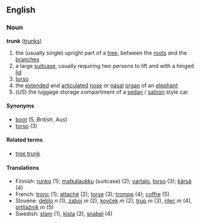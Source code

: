 ==English==
===Noun===
'''trunk''' ([[trunks]])

# the (usually single) upright part of a [[tree]], between the [[root]]s and the [[branch]]es
# a large [[suitcase]], usually requiring two persons to lift and with a hinged [[lid]]
# [[torso]]
# the [[extended]] and [[articulated]] [[nose]] or [[nasal]] [[organ]] of an [[elephant]]
# (''US'') the luggage storage compartment of a [[sedan]] / [[saloon]] style car.

==== Synonyms ====
*[[boot]] (5, ''British'', ''Aus'')
*[[torso]] (3)

====Related terms====
*[[tree trunk]]

====Translations====
*Finnish: [[runko]] (1); [[matkalaukku]] (suitcase) (2); [[vartalo]], [[torso]] (3); [[kärsä]] (4)
*French: [[tronc]] (1); [[attaché]] (2); [[torse]] (3); [[trompe]] (4); [[coffre]] (5)
*Slovene: [[deblo]] ''n'' (1), [[zaboj]] ''m'' (2), [[kovček]] ''m'' (2), [[trup]] ''m'' (3), [[rilec]] ''m'' (4), [[prtljažnik]] ''m'' (5)
*Swedish: [[stam]] (1), [[kista]] (2), [[snabel]] (4)